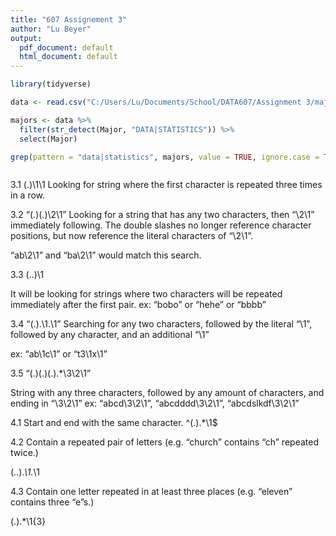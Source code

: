 ---
title: "607 Assignement 3"
author: "Lu Beyer"
output:
  pdf_document: default
  html_document: default
---

```{r}
library(tidyverse)
```

```{r}
data <- read.csv("C:/Users/Lu/Documents/School/DATA607/Assignment 3/majors-list.csv")
```

```{r}
majors <- data %>%  
  filter(str_detect(Major, "DATA|STATISTICS")) %>% 
  select(Major)
```
```{r}
grep(pattern = "data|statistics", majors, value = TRUE, ignore.case = TRUE)
```
```{r}

```
3.1
(.)\1\1
Looking for string where the first character is repeated three times in a row.

3.2
"(.)(.)\\2\\1"
Looking for a string that has any two characters, then "\2\1" immediately following.  The double slashes no longer reference character positions, but now reference the literal characters of "\2\1".

"ab\2\1" and "ba\2\1" would match this search.


3.3
(..)\1

It will be looking for strings where two characters will be repeated immediately after the first pair. 
ex: "bobo" or "hehe" or "bbbb"

3.4
"(.).\\1.\\1"
Searching for any two characters, followed by the literal "\1", followed by any character, and an additional "\1"

ex: "ab\1c\1" or "t3\1x\1"

3.5
"(.)(.)(.).*\\3\\2\\1"

String with any three characters, followed by any amount of characters, and ending in "\3\2\1"
ex:  "abcd\3\2\1", "abcdddd\3\2\1", "abcdslkdf\3\2\1"

4.1
Start and end with the same character.
^(.).*\1$

4.2 
Contain a repeated pair of letters (e.g. "church" contains "ch" repeated twice.)

(..).*\1.*\1

4.3
Contain one letter repeated in at least three places (e.g. "eleven" contains three "e"s.)

(.).*\1{3}









